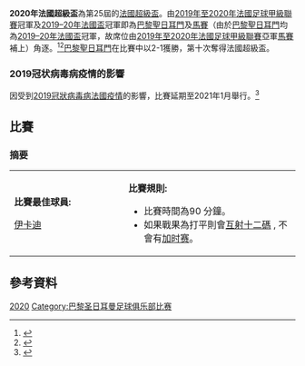 {{short description|French football tournament}}
{{Use dmy dates|date=July 2020}}
{{Infobox football match
| title              = 2020年法國超級盃
| image              = 
| image_size         = 
| caption            = 
| event              = [[法國超級盃|法國超級盃]]
| team1              = '''[[巴黎圣日耳曼足球俱乐部|巴黎聖日耳門]]'''
| team1score         = 2
| team2              = [[马赛奥林匹克|馬賽]]
| team2score         = 1
| details            =
| date               = 2021年1月13日
| stadium            = [[博拉尔特-德勒利球场|博拉尔特-德勒利球场]], [[朗斯|朗斯]]
| city               = 
| man_of_the_match1a = [[毛罗·伊卡尔迪|伊卡迪]]（巴黎聖日耳門）
| referee            = {{link-en|Ruddy Buquet}}
| attendance         = 0
| weather            =
| previous           = [[2019_Trophée_des_Champions|2019]]
| next               = [[2021年法國超級盃|2021]]
}}

'''2020年法國超級盃'''為第25屆的[[法國超級盃|法國超級盃]]。由[[2019年至2020年法國足球甲級聯賽|2019年至2020年法國足球甲級聯賽]]冠軍及[[2019–20年法國盃|2019–20年法國盃]]冠軍即為[[巴黎圣日耳曼足球俱乐部|巴黎聖日耳門]]及[[马赛奥林匹克|馬賽]]（由於[[巴黎圣日耳曼足球俱乐部|巴黎聖日耳門]]均為[[2019–20年法國盃|2019–20年法國盃]]冠軍，故席位由[[2019年至2020年法國足球甲級聯賽|2019年至2020年法國足球甲級聯賽]]亞軍[[马赛奥林匹克|馬賽]]補上）角逐。<ref>{{Cite web|title=Paris récupère sa Coupe de France après un match plus haché que sexy|url=https://www.20minutes.fr/sport/football/2828503-20200724-psg-asse-paris-recupere-coupe-france-apres-match-plus-hache-sexy|date=25 July 2020|accessdate=27 July 2020|website=www.20minutes.fr|language=fr|archive-date=2021-01-15|archive-url=https://web.archive.org/web/20210115204043/https://www.20minutes.fr/sport/football/2828503-20200724-psg-asse-paris-recupere-coupe-france-apres-match-plus-hache-sexy|dead-url=no}}</ref><ref>{{Cite web|date=26 July 2020|title=Le Trophée des champions PSG - OM en… janvier ?|url=https://www.eurosport.fr/football/trophee-des-champions/2019-2020/le-trophee-des-champions-psg-om-en.-janvier_sto7816669/story.shtml|language=fr|accessdate=27 July 2020|website=Eurosport|archive-date=2020-09-30|archive-url=https://web.archive.org/web/20200930180617/https://www.eurosport.fr/football/trophee-des-champions/2019-2020/le-trophee-des-champions-psg-om-en.-janvier_sto7816669/story.shtml|dead-url=no}}</ref>[[巴黎圣日耳曼足球俱乐部|巴黎聖日耳門]]在比賽中以2-1獲勝，第十次奪得法國超級盃。

=== 2019冠状病毒病疫情的影響 ===
因受到[[2019冠狀病毒病法國疫情|2019冠狀病毒病法國疫情]]的影響，比賽延期至2021年1月舉行。<ref>{{Cite web|last=SPORT|first=RMC|title=PSG: vers un Trophée des champions contre l'OM en janvier 2021|url=https://rmcsport.bfmtv.com/football/psg-vers-un-trophee-des-champions-contre-l-om-en-janvier-2021-1953774.html|access-date=2020-08-03|website=RMC SPORT|language=fr|archive-date=2020-09-28|archive-url=https://web.archive.org/web/20200928051107/https://rmcsport.bfmtv.com/football/psg-vers-un-trophee-des-champions-contre-l-om-en-janvier-2021-1953774.html|dead-url=no}}</ref>

== 比賽 ==

=== 摘要 ===
<onlyinclude>{{Football box
| date = 2021年1月13日
| time = 21:00[[欧洲中部时间|CET]]
| team1 = '''[[巴黎圣日耳曼足球俱乐部|巴黎聖日耳門]]'''
| score = 2-1
| report = https://www.ligue1.com/Articles/MATCH-REPORTS/2021/01/13/neymar-and-icardi-fire-pochettino-to-first-title
| team2 = [[马赛奥林匹克|馬賽]]
| goals1 = 
*[[毛罗·伊卡尔迪|伊卡迪]] {{goal|39}}
*[[内马尔|尼馬]] {{goal|85|pen.}}
| goals2 = 
*[[迪米特里·帕耶特|皮耶]] {{goal|89}}
| stadium = [[博拉尔特-德勒利球场|博拉尔特-德勒利球场]], [[朗斯|朗斯]]
| attendance = 0
| referee = {{link-en|Ruddy Buquet}}
}}
</onlyinclude>
{| style="width:100%; font-size:90%;"
|'''比賽最佳球員:''' 

{{flagicon|ARG}} [[毛罗·伊卡尔迪|伊卡迪]]

| style="width:60%; vertical-align:top;" |'''比賽規則:'''

* 比賽時間為90 分鐘。
* 如果戰果為打平則會[[互射十二碼|互射十二碼]] , 不會有[[加时赛|加时赛]]。
|}

== 參考資料 ==
{{reflist}}

{{2020-21年歐洲足球(UEFA)}}

{{DEFAULTSORT:Trophee des Champions, 2020}}
[[Category:法國超級盃|2020]]
[[Category:巴黎圣日耳曼足球俱乐部比赛|Category:巴黎圣日耳曼足球俱乐部比赛]]